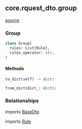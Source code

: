 ## core.rquest_dto.group
[source](https://github.com/Health-Informatics-UoN/hutch-cohort-discovery/tree/main/app/resolve/core/rquest_dto/group.py)
### Group
```python
class Group(
  rules: List[Rule],
  rules_operator: str,
)
```

#### Methods
```python
to_dict(self) -> dict:
```

```python
from_dict(dict_: dict):
```

### Relationships
imports [BaseDto](/resolve/core_api_ref/rquest_dto/base_dto)

imports [Rule](/resolve/core_api_ref/rquest_dto/rule)
